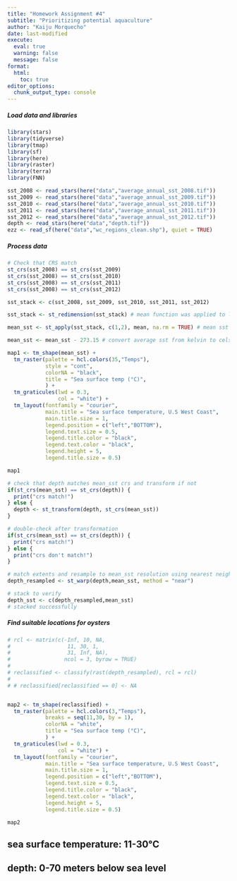 ```yaml
---
title: "Homework Assignment #4"
subtitle: "Prioritizing potential aquaculture"
author: "Kaiju Morquecho"
date: last-modified
execute: 
  eval: true
  warning: false
  message: false
format:
  html:
    toc: true
editor_options: 
  chunk_output_type: console
---
```

##### Load data and libraries

```r
library(stars)
library(tidyverse)
library(tmap)
library(sf)
library(here)
library(raster)
library(terra)
library(FNN)
```

```r
sst_2008 <- read_stars(here("data","average_annual_sst_2008.tif"))
sst_2009 <- read_stars(here("data","average_annual_sst_2009.tif"))
sst_2010 <- read_stars(here("data","average_annual_sst_2010.tif"))
sst_2011 <- read_stars(here("data","average_annual_sst_2011.tif"))
sst_2012 <- read_stars(here("data","average_annual_sst_2012.tif"))
depth <- read_stars(here("data","depth.tif"))
ezz <- read_sf(here("data","wc_regions_clean.shp"), quiet = TRUE)

```

##### Process data

```r
# Check that CRS match
st_crs(sst_2008) == st_crs(sst_2009)
st_crs(sst_2008) == st_crs(sst_2010)
st_crs(sst_2008) == st_crs(sst_2011)
st_crs(sst_2008) == st_crs(sst_2012)

sst_stack <- c(sst_2008, sst_2009, sst_2010, sst_2011, sst_2012)

sst_stack <- st_redimension(sst_stack) # mean function was applied to layers separately until i used st_redimension

mean_sst <- st_apply(sst_stack, c(1,2), mean, na.rm = TRUE) # mean sst accross 2008-2012

mean_sst <- mean_sst - 273.15 # convert average sst from kelvin to celsius
```

```r
map1 <- tm_shape(mean_sst) +
  tm_raster(palette = hcl.colors(35,"Temps"),
            style = "cont",
            colorNA = "black",
            title = "Sea surface temp (°C)",
            ) +
  tm_graticules(lwd = 0.3, 
                col = "white") +
  tm_layout(fontfamily = "courier",
            main.title = "Sea surface temperature, U.S West Coast",
            main.title.size = 1,
            legend.position = c("left","BOTTOM"),
            legend.text.size = 0.5,
            legend.title.color = "black",
            legend.text.color = "black",
            legend.height = 5,
            legend.title.size = 0.5)

map1
```

```r
# check that depth matches mean_sst crs and transform if not
if(st_crs(mean_sst) == st_crs(depth)) {
  print("crs match!")
} else { 
  depth <- st_transform(depth, st_crs(mean_sst))
}
```

```r
# double-check after transformation 
if(st_crs(mean_sst) == st_crs(depth)) {
  print("crs match!")
} else { 
  print("crs don't match!")
}
```

```r
# match extents and resample to mean_sst resolution using nearest neighbor ("near")
depth_resampled <- st_warp(depth,mean_sst, method = "near")

# stack to verify
depth_sst <- c(depth_resampled,mean_sst)
# stacked successfully 
```

##### Find suitable locations for oysters

```r
# rcl <- matrix(c(-Inf, 10, NA,
#                  11, 30, 1,
#                  31, Inf, NA),
#                 ncol = 3, byrow = TRUE)
# 
# reclassified <- classify(rast(depth_resampled), rcl = rcl)
# 
# # reclassified[reclassified == 0] <- NA 


map2 <- tm_shape(reclassified) +
  tm_raster(palette = hcl.colors(3,"Temps"),
            breaks = seq(11,30, by = 1),
            colorNA = "white",
            title = "Sea surface temp (°C)",
            ) +
  tm_graticules(lwd = 0.3, 
                col = "white") +
  tm_layout(fontfamily = "courier",
            main.title = "Sea surface temperature, U.S West Coast",
            main.title.size = 1,
            legend.position = c("left","BOTTOM"),
            legend.text.size = 0.5,
            legend.title.color = "black",
            legend.text.color = "black",
            legend.height = 5,
            legend.title.size = 0.5)

map2
```






## sea surface temperature: 11-30°C
## depth: 0-70 meters below sea level




